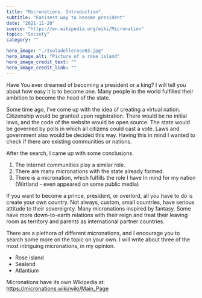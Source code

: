 ---
title: "Micronations. Introduction"
subtitle: "Easisest way to become president"
date: "2021-11-28"
source: "https://en.wikipedia.org/wiki/Micronation"
topic: "Society"
category: "" 

hero_image: "./Isoladellerose03.jpg"
hero_image_alt: "Picture of a rose island"
hero_image_credit_text: ""
hero_image_credit_link: ""
---

Have You ever dreamed of becoming a president or a king?
I will tell you about how easy it is to become one. Many people
in the world fulfilled their ambition to become the head of the state.

Some time ago, I've come up with the idea of creating a virtual nation. Citizenship would be granted upon registration. There would be no initial laws, and the code 
of the website would be open source. The state would be governed by polls in which 
all citizens could cast a vote. Laws and government also would be decided this way.
Having this in mind I wanted to check if there are existing communities or nations.

After the search, I came up with some conclusions.
1. The internet communities play a similar role.
2. There are many micronations with the state already formed.
3. There is a micronation, which fulfills the role I have In mind for my nation 
(Wirtland - even appeared on some public media) 

If you want to become a prince, president, or overlord, all you have to 
do is create your own country. Not always, custom, small countries, 
have serious attitude to their sovereignty. Many micronations 
inspired by fantasy. Some have more down-to-earth relations with their reign 
and treat their leaving room as territory and parents as international partner countries.

There are a plethora of different micronations, and I encourage you to search some 
more on the topic on your own. I will write about three of the most intriguing micronations,
in my opinion.
- Rose island
- Sealand
- Atlantium

Micronations have its own Wikipedia at:
https://micronations.wiki/wiki/Main_Page